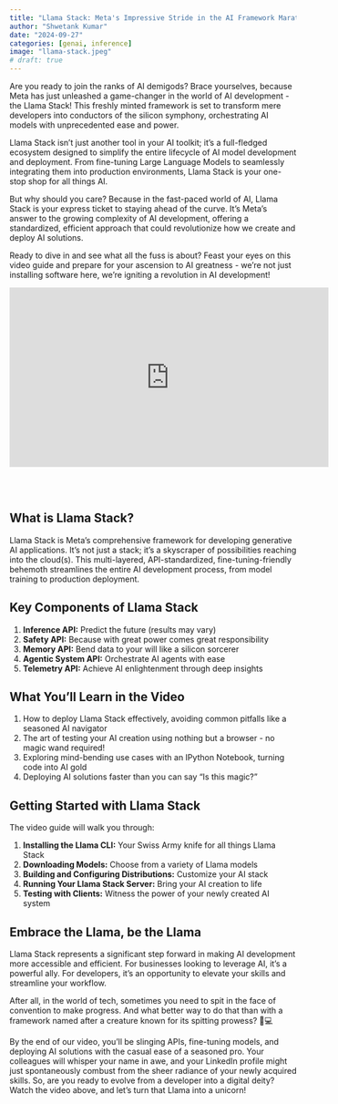 ```yaml
---
title: "Llama Stack: Meta's Impressive Stride in the AI Framework Marathon"
author: "Shwetank Kumar"
date: "2024-09-27"
categories: [genai, inference]
image: "llama-stack.jpeg"
# draft: true
---
```


Are you ready to join the ranks of AI demigods? Brace yourselves, because Meta has just unleashed a game-changer in the world of AI development - the Llama Stack! This freshly minted framework is set to transform mere developers into conductors of the silicon symphony, orchestrating AI models with unprecedented ease and power.

Llama Stack isn't just another tool in your AI toolkit; it's a full-fledged ecosystem designed to simplify the entire lifecycle of AI model development and deployment. From fine-tuning Large Language Models to seamlessly integrating them into production environments, Llama Stack is your one-stop shop for all things AI.

But why should you care? Because in the fast-paced world of AI, Llama Stack is your express ticket to staying ahead of the curve. It's Meta's answer to the growing complexity of AI development, offering a standardized, efficient approach that could revolutionize how we create and deploy AI solutions.

Ready to dive in and see what all the fuss is about? Feast your eyes on this video guide and prepare for your ascension to AI greatness - we're not just installing software here, we're igniting a revolution in AI development!

<div class="video-container">
  <iframe width="560" height="315" src="https://www.youtube.com/embed/b39eWyfjPzo" frameborder="0" allow="autoplay; encrypted-media" allowfullscreen></iframe>
</div>
<br><br>

## What is Llama Stack?

Llama Stack is Meta's comprehensive framework for developing generative AI applications. It's not just a stack; it's a skyscraper of possibilities reaching into the cloud(s). This multi-layered, API-standardized, fine-tuning-friendly behemoth streamlines the entire AI development process, from model training to production deployment.

## Key Components of Llama Stack

1. **Inference API:** Predict the future (results may vary)
2. **Safety API:** Because with great power comes great responsibility
3. **Memory API:** Bend data to your will like a silicon sorcerer
4. **Agentic System API:** Orchestrate AI agents with ease
5. **Telemetry API:** Achieve AI enlightenment through deep insights

## What You'll Learn in the Video

1. How to deploy Llama Stack effectively, avoiding common pitfalls like a seasoned AI navigator
2. The art of testing your AI creation using nothing but a browser - no magic wand required!
3. Exploring mind-bending use cases with an IPython Notebook, turning code into AI gold
4. Deploying AI solutions faster than you can say "Is this magic?"

## Getting Started with Llama Stack

The video guide will walk you through:

1. **Installing the Llama CLI:** Your Swiss Army knife for all things Llama Stack
2. **Downloading Models:** Choose from a variety of Llama models
3. **Building and Configuring Distributions:** Customize your AI stack
4. **Running Your Llama Stack Server:** Bring your AI creation to life
5. **Testing with Clients:** Witness the power of your newly created AI system

## Embrace the Llama, be the Llama
Llama Stack represents a significant step forward in making AI development more accessible and efficient. For businesses looking to leverage AI, it's a powerful ally. For developers, it's an opportunity to elevate your skills and streamline your workflow.

After all, in the world of tech, sometimes you need to spit in the face of convention to make progress. And what better way to do that than with a framework named after a creature known for its spitting prowess? 🦙💻

By the end of our video, you'll be slinging APIs, fine-tuning models, and deploying AI solutions with the casual ease of a seasoned pro. Your colleagues will whisper your name in awe, and your LinkedIn profile might just spontaneously combust from the sheer radiance of your newly acquired skills.
So, are you ready to evolve from a developer into a digital deity? Watch the video above, and let's turn that Llama into a unicorn!
